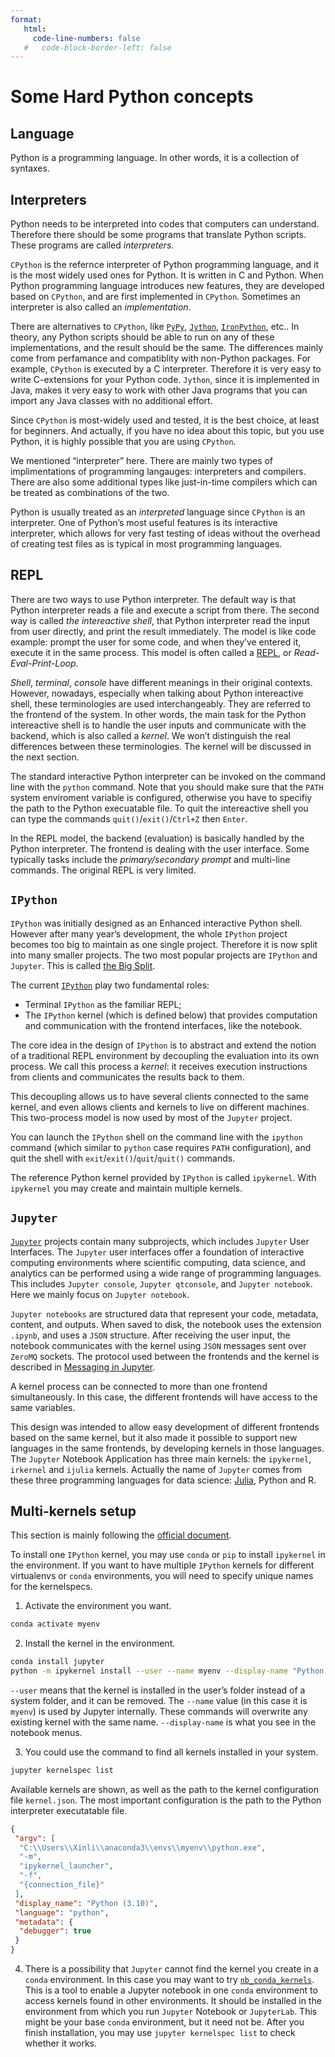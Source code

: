 ```yaml
---
format:
   html:
     code-line-numbers: false
   #   code-block-border-left: false 
---
```



# Some Hard Python concepts

## Language

Python is a programming language. In other words, it is a collection of syntaxes.

## Interpreters

Python needs to be interpreted into codes that computers can understand. Therefore there should be some programs that translate Python scripts. These programs are called *interpreters*.

`CPython` is the refernce interpreter of Python programming language, and it is the most widely used ones for Python. It is written in C and Python. When Python programming language introduces new features, they are developed based on `CPython`, and are first implemented in `CPython`. Sometimes an interpreter is also called an *implementation*.

There are alternatives to `CPython`, like [`PyPy`](https://www.pypy.org/), [`Jython`](https://www.jython.org/), [`IronPython`](https://ironpython.net/), etc.. In theory, any Python scripts should be able to run on any of these implementations, and the result should be the same. The differences mainly come from perfamance and compatiblity with non-Python packages. For example, `CPython` is executed by a C interpreter. Therefore it is very easy to write C-extensions for your Python code. `Jython`, since it is implemented in Java, makes it very easy to work with other Java programs that you can import any Java classes with no additional effort.

Since `CPython` is most-widely used and tested, it is the best choice, at least for beginners. And actually, if you have no idea about this topic, but you use Python, it is highly possible that you are using `CPython`.


::: {.callout-note collapse="true"}
We mentioned "interpreter" here. There are mainly two types of implimentations of programming langauges: interpreters and compilers. There are also some additional types like just-in-time compilers which can be treated as combinations of the two. 

Python is usually treated as an *interpreted* language since `CPython` is an interpreter. One of Python's most useful features is its interactive interpreter, which allows for very fast testing of ideas without the overhead of creating test files as is typical in most programming languages.
:::


## REPL 
There are two ways to use Python interpreter. The default way is that Python interpreter reads a file and execute a script from there. The second way is called *the intereactive shell*, that Python interpreter read the input from user directly, and print the result immediately. The model is like code example: prompt the user for some code, and when they’ve entered it, execute it in the same process. This model is often called a [REPL](https://en.wikipedia.org/wiki/Read%E2%80%93eval%E2%80%93print_loop), or *Read-Eval-Print-Loop*.



*Shell*, *terminal*, *console* have different meanings in their original contexts. However, nowadays, especially when talking about Python intereactive shell, these terminologies are used interchangeably. They are referred to the frontend of the system. In other words, the main task for the Python intereactive shell is to handle the user inputs and communicate with the backend, which is also called a *kernel*. We won't distinguish the real differences between these terminologies. The kernel will be discussed in the next section.


The standard interactive Python interpreter can be invoked on the command line with the `python` command. Note that you should make sure that the `PATH` system enviroment variable is configured, otherwise you have to specifiy the path to the Python execuatable file. To quit the intereactive shell you can type the commands `quit()`/`exit()`/`Ctrl+Z` then `Enter`.


::: {.callout-note}
In the REPL model, the backend (evaluation) is basically handled by the Python interpreter. The frontend is dealing with the user interface. Some typically tasks include the *primary/secondary prompt* and multi-line commands. The original REPL is very limited.
:::

## `IPython`
`IPython` was initially designed as an Enhanced interactive Python shell. However after many year's development, the whole `IPython` project becomes too big to maintain as one single project. Therefore it is now split into many smaller projects. The two most popular projects are `IPython` and `Jupyter`. This is called [the Big Split](https://blog.jupyter.org/the-big-split-9d7b88a031a7).

The current [`IPython`](https://ipython.readthedocs.io/en/stable/overview.html) play two fundamental roles:

- Terminal `IPython` as the familiar REPL;
- The `IPython` kernel (which is defined below) that provides computation and communication with the frontend interfaces, like the notebook.

The core idea in the design of `IPython` is to abstract and extend the notion of a traditional REPL environment by decoupling the evaluation into its own process. We call this process a *kernel*: it receives execution instructions from clients and communicates the results back to them.

This decoupling allows us to have several clients connected to the same kernel, and even allows clients and kernels to live on different machines. This two-process model is now used by most of the `Jupyter` project.

You can launch the `IPython` shell on the command line with the `ipython` command (which similar to `python` case requires `PATH` configuration), and quit the shell with `exit`/`exit()`/`quit`/`quit()` commands.

The reference Python kernel provided by `IPython` is called `ipykernel`. With `ipykernel` you may create and maintain multiple kernels. 


## `Jupyter`
[`Jupyter`](https://docs.jupyter.org/en/latest/projects/architecture/content-architecture.html) projects contain many subprojects, which includes `Jupyter` User Interfaces. The `Jupyter` user interfaces offer a foundation of interactive computing environments where scientific computing, data science, and analytics can be performed using a wide range of programming languages. This includes `Jupyter console`, `Jupyter qtconsole`, and `Jupyter notebook`. Here we mainly focus on `Jupyter notebook`.


`Jupyter notebooks` are structured data that represent your code, metadata, content, and outputs. When saved to disk, the notebook uses the extension `.ipynb`, and uses a `JSON` structure. After receiving the user input, the notebook communicates with the kernel using `JSON` messages sent over `ZeroMQ` sockets. The protocol used between the frontends and the kernel is described in [Messaging in Jupyter](https://jupyter-client.readthedocs.io/en/latest/messaging.html#messaging).

A kernel process can be connected to more than one frontend simultaneously. In this case, the different frontends will have access to the same variables.

This design was intended to allow easy development of different frontends based on the same kernel, but it also made it possible to support new languages in the same frontends, by developing kernels in those languages. The `Jupyter` Notebook Application has three main kernels: the `ipykernel`, `irkernel` and `ijulia` kernels. Actually the name of `Jupyter` comes from these three programming languages for data science: [Julia](https://julialang.org/), Python and R.




## Multi-kernels setup
This section is mainly following the [official document](https://ipython.readthedocs.io/en/stable/install/kernel_install.html).

To install one `IPython` kernel, you may use `conda` or `pip` to install `ipykernel` in the environment. If you want to have multiple `IPython` kernels for different virtualenvs or `conda` environments, you will need to specify unique names for the kernelspecs.

1. Activate the environment you want.

```.bash
conda activate myenv
```

2. Install the kernel in the environment.

```.bash
conda install jupyter
python -m ipykernel install --user --name myenv --display-name "Python (myenv)"
```
`--user` means that the kernel is installed in the user's folder instead of a system folder, and it can be removed. The `--name` value (in this case it is `myenv`) is used by Jupyter internally. These commands will overwrite any existing kernel with the same name. `--display-name` is what you see in the notebook menus.


3. You could use the command to find all kernels installed in your system.


```.bash
jupyter kernelspec list
```
Available kernels are shown, as well as the path to the kernel configuration file `kernel.json`. The most important configuration is the path to the Python interpreter executatable file.


```.json
{
 "argv": [
  "C:\\Users\\Xinli\\anaconda3\\envs\\myenv\\python.exe",
  "-m",
  "ipykernel_launcher",
  "-f",
  "{connection_file}"
 ],
 "display_name": "Python (3.10)",
 "language": "python",
 "metadata": {
  "debugger": true
 }
}
```

4. There is a possibility that `Jupyter` cannot find the kernel you create in a `conda` environment. In this case you may want to try [`nb_conda_kernels`](https://github.com/Anaconda-Platform/nb_conda_kernels/). This is a tool to enable a Jupyter notebook in one `conda` environment to access kernels found in other environments. It should be installed in the environment from which you run `Jupyter` Notebook or `JupyterLab`. This might be your base `conda` environment, but it need not be. After you finish installation, you may use `jupyter kernelspec list` to check whether it works.

